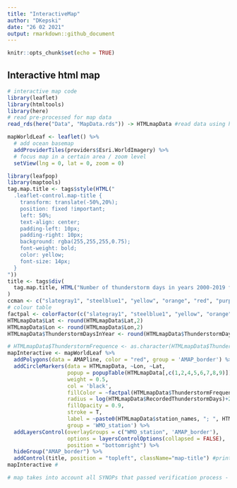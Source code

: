 ---
title: "InteractiveMap"
author: "DKepski"
date: "26 02 2021"
output: rmarkdown::github_document
---

```{r setup, include=FALSE}
knitr::opts_chunk$set(echo = TRUE)
```

## Interactive html map

```{r Imap, echo=FALSE}
# interactive map code 
library(leaflet)
library(htmltools)
library(here)
# read pre-processed for map data
read_rds(here("Data", "MapData.rds")) -> HTMLmapData #read data using here library and its "relative" path 

mapWorldLeaf <- leaflet() %>%
  # add ocean basemap
  addProviderTiles(providers$Esri.WorldImagery) %>%
  # focus map in a certain area / zoom level
  setView(lng = 0, lat = 0, zoom = 0)

library(leafpop)
library(maptools)
tag.map.title <- tags$style(HTML("
  .leaflet-control.map-title { 
    transform: translate(-50%,20%);
    position: fixed !important;
    left: 50%;
    text-align: center;
    padding-left: 10px; 
    padding-right: 10px; 
    background: rgba(255,255,255,0.75);
    font-weight: bold;
    color: yellow;
    font-size: 14px;
  }
"))
title <- tags$div(
  tag.map.title, HTML("Number of thunderstorm days in years 2000-2019 from SYNOPs")
)  
ccman <- c("slategray1", "steelblue1", "yellow", "orange", "red", "purple")
# colour table 
factpal <- colorFactor(c("slategray1", "steelblue1", "yellow", "orange", "red", "purple"), HTMLmapData$ThunderstormFrequence)
HTMLmapData$Lat <- round(HTMLmapData$Lat,2)
HTMLmapData$Lon <- round(HTMLmapData$Lon,2)
HTMLmapData$ThunderstormDaysInYear <- round(HTMLmapData$ThunderstormDaysInYear,2)

# HTMLmapData$ThunderstormFrequence <- as.character(HTMLmapData$ThunderstormFrequence)
mapInteractive <- mapWorldLeaf %>%
  addPolygons(data = AMAPline, color = "red", group = 'AMAP_border') %>%
  addCircleMarkers(data = HTMLmapData, ~Lon, ~Lat, 
                   popup = popupTable(HTMLmapData[,c(1,2,4,5,6,7,8,9)]), #not working now - popup Table data 
                   weight = 0.5,
                   col = 'black',
                   fillColor = ~factpal(HTMLmapData$ThunderstormFrequence),
                   radius = log(HTMLmapData$RecordedThunderstormDays)+2.5, #+2.5 to avoid too small siz of points on map; log to avoid to too large points 
                   fillOpacity = 0.9,
                   stroke = T,
                   label = ~paste0(HTMLmapData$station_names, "; ", HTMLmapData$ThunderstormDaysInYear),
                   group = 'WMO_station') %>%
  addLayersControl(overlayGroups = c("WMO_station", 'AMAP_border'),
                   options = layersControlOptions(collapsed = FALSE),
                   position = "bottomright") %>%
  hideGroup("AMAP_border") %>%
  addControl(title, position = "topleft", className="map-title") #print title at top 
mapInteractive # 

# map takes into account all SYNOPs that passed verification process - including highly doubtful Antactica cases!
```


